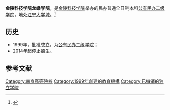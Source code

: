 {{高校
| name = 金陵科技学院龙蟠学院
| image =
| logo =
| motto =
| rector =刘易
| type = [[公有民办二级学院|公有民办二级学院]]
| established =1999年
| students = 6000人
| staff =
| campus =
| address = {{CHN}}[[江苏省|江苏省]][[南京市|南京市]][[江宁区_(南京市)|江宁区]]弘景大道99号
| telephone = 025-86188722
| area =600亩
| sports =
| website = 
}}
'''金陵科技学院龙蟠学院'''，是[[金陵科技学院|金陵科技学院]]举办的民办普通全日制本科[[公有民办二级学院|公有民办二级学院]]，地处[[江宁大学城|江宁大学城]]。<ref>{{Cite web |url=http://lpxy.jit.edu.cn/Introduce.aspx |title=金陵科技学院龙蟠学院：学院概况 |accessdate=2010-09-25 |archive-date=2010-06-21 |archive-url=https://web.archive.org/web/20100621082749/http://lpxy.jit.edu.cn/Introduce.aspx |dead-url=yes }}</ref>

== 历史 ==
*1999年，批准成立，为[[公有民办二级学院|公有民办二级学院]]；
*2014年起停止招生。

== 参考文献 ==
{{reflist}}


{{Univ-stub}}

{{江苏高等院校}}
[[Category:南京高等院校|Category:南京高等院校]]
[[Category:1999年創建的教育機構|Category:1999年創建的教育機構]]
[[Category:已撤销的独立学院|Category:已撤销的独立学院]]
